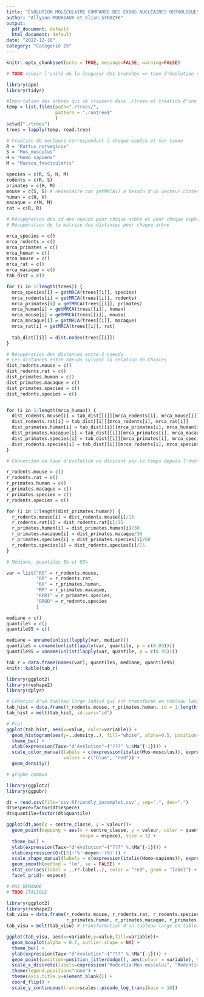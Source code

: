 ```yaml
---
title: "ÉVOLUTION MOLÉCULAIRE COMPARÉE DES EXONS NUCLÉAIRES ORTHOLOGUES DE PRIMATES ET DE RONGEURS"
author: "Allyson MOUREAUX et Elian STROZYK"
output:
  pdf_document: default
  html_document: default
date: "2022-12-16"
category: "Catégorie 25"
---
```

\newpage

```r
knitr::opts_chunk$set(echo = TRUE, message=FALSE, warning=FALSE)

# TODO savoir l'unité de la longueur des branches => taux d'évolution est en ?.Ma^-1
```


```r
library(ape)
library(tidyr)

#Importation des arbres qui se trouvent dans ./trees et création d'une liste pour les stocker
temp = list.files(path="./trees/",
                  pattern = ".rootree$"
                  )
setwd("./trees")
trees = lapply(temp, read.tree)

# Creation de vecteurs correspondant à chaque espèce et son taxon
R = "Rattus_norvegicus"
S = "Mus_musculus"
H = "Homo_sapiens"
M = "Macaca_fascicularis"

species = c(R, S, H, M)
rodents = c(R, S)
primates = c(H, M)
mouse = c(S, S) # nécessaire car getMRCA() a besoin d'un vecteur contenant au moins 2 éléments
human = c(H, H)
macaque = c(M, M)
rat = c(R, R)
```


```r

# Récupération des id des noeuds pour chaque arbre et pour chaque espèce/ancêtre
# Récupération de la matrice des distances pour chaque arbre

mrca_species = c()
mrca_rodents = c()
mrca_primates = c()
mrca_human = c()
mrca_mouse = c()
mrca_rat = c()
mrca_macaque = c()
tab_dist = c()

for (i in 1:length(trees)) {
  mrca_species[i] = getMRCA(trees[[i]], species)
  mrca_rodents[i] = getMRCA(trees[[i]], rodents)
  mrca_primates[i] = getMRCA(trees[[i]], primates)
  mrca_human[i] = getMRCA(trees[[i]], human)
  mrca_mouse[i] = getMRCA(trees[[i]], mouse)
  mrca_macaque[i] = getMRCA(trees[[i]], macaque)
  mrca_rat[i] = getMRCA(trees[[i]], rat)
  
  tab_dist[[i]] = dist.nodes(trees[[i]])
}
```


```r

# Récupération des distances entre 2 noeuds
# Les distances entre noeuds suivent la relation de Chasles
dist_rodents.mouse = c()
dist_rodents.rat = c()
dist_primates.human = c()
dist_primates.macaque = c()
dist_primates.species = c()
dist_rodents.species = c()


for (i in 1:length(mrca_human)) {
  dist_rodents.mouse[i] = tab_dist[[i]][mrca_rodents[i], mrca_mouse[i]]
  dist_rodents.rat[i] = tab_dist[[i]][mrca_rodents[i], mrca_rat[i]]
  dist_primates.human[i] = tab_dist[[i]][mrca_primates[i], mrca_human[i]]
  dist_primates.macaque[i] = tab_dist[[i]][mrca_primates[i], mrca_macaque[i]]
  dist_primates.species[i] = tab_dist[[i]][mrca_primates[i], mrca_species[i]]
  dist_rodents.species[i] = tab_dist[[i]][mrca_rodents[i], mrca_species[i]]
}
```


```r

# Conversion en taux d'évolution en divisant par le temps depuis l'événement de spéciation

r_rodents.mouse = c()
r_rodents.rat = c()
r_primates.human = c()
r_primates.macaque = c()
r_primates.species = c()
r_rodents.species = c()

for (i in 1:length(dist_primates.human)) {
  r_rodents.mouse[i] = dist_rodents.mouse[i]/15
  r_rodents.rat[i] = dist_rodents.rat[i]/15
  r_primates.human[i] = dist_primates.human[i]/30
  r_primates.macaque[i] = dist_primates.macaque/30
  r_primates.species[i] = dist_primates.species[i]/60
  r_rodents.species[i] = dist_rodents.species[i]/75
}
```


```r
# Médiane, quantiles 5% et 95%

var = list("RS" = r_rodents.mouse, 
           "RR" = r_rodents.rat, 
           "RH" = r_primates.human, 
           "RM" = r_primates.macaque, 
           "RPRI" = r_primates.species, 
           "RROD" = r_rodents.species
           )

mediane = c()
quantile5 = c()
quantile95 = c()

mediane = unname(unlist(lapply(var, median)))
quantile5 = unname(unlist(lapply(var, quantile, p = c(0.05))))
quantile95 = unname(unlist(lapply(var, quantile, p = c(0.95))))

tab_r = data.frame(names(var), quantile5, mediane, quantile95)
knitr::kable(tab_r)
```


```r
library(ggplot2)
library(reshape2)
library(dplyr)

# Création d'un tableau large indicé qui est transformé en tableau long
tab_hist = data.frame(r_rodents.mouse, r_primates.human, id = 1:length(r_rodents.mouse))
tab_hist = melt(tab_hist, id.vars="id")

# Plot
ggplot(tab_hist, aes(x=value, color=variable)) +
  geom_histogram(aes(y=..density..), fill="white", alpha=0.5, position="dodge", bins=30)  +
  theme_bw() + 
  xlab(expression(Taux~"d'évolution"~("???" %.%Ma^{-1}))) +   
  scale_color_manual(labels = c(expression(italic(Mus~musculus)), expression(italic(Homo~sapiens))),
                     values = c("blue", "red")) +
  geom_density()
```


```r
# graphe commun

library(ggplot2)
library(ggpubr)

dt = read.csv(file='csv.Rfriendly_incomplet.csv', sep=",", dec=".")
dt$espece=factor(dt$espece)
dt$quantile=factor(dt$quantile)

ggplot(dt,aes(x = centre_classe, y = valeur))+
  geom_point(mapping = aes(x = centre_classe, y = valeur, color = quantile,
                           shape = espece), size = 3) +
  theme_bw() + 
  ylab(expression(Taux~"d'évolution"~("???" %.%Ma^{-1}))) +   
  xlab(expression(G+C[3]~'%'~moyen~'(%)')) +
  scale_shape_manual(labels = c(expression(italic(Homo~sapiens)), expression(italic(Mus~musculus))), values = c('circle', 'triangle')) +
  geom_smooth(method = "lm", se = FALSE) +
  stat_cor(aes(label = ..rr.label..), color = "red", geom = "label") +
  facet_grid(~ espece)
```


```r
# PAS DEMANDE
# TODO ITALIQUE

library(ggplot2)
library(reshape2)
tab_visu = data.frame(r_rodents.mouse, r_rodents.rat, r_rodents.species,
                      r_primates.human, r_primates.macaque, r_primates.species)
tab_visu = melt(tab_visu) # transformation d'un tableau large en tableau long (individu-type)

ggplot(tab_visu, aes(x=variable,y=value,fill=variable))+
  geom_boxplot(alpha = 0.7, outlier.shape = NA) +
  theme_bw() + 
  ylab(expression(Taux~"d'évolution"~("???" %.%Ma^{-1}))) +   
  geom_point(position=position_jitterdodge(), aes(colour = variable), size = 0.9) +
  scale_x_discrete(labels=expression("Rodentia-Mus musculus", "Rodentia-Rattus norvegicus", "Rodentia-Euarchontoglires", "Primates-Homo sapiens", "Primates-Macaca fascicularis", "Primates-Euarchontoglires")) +
  theme(legend.position="none") +
  theme(axis.title.y=element_blank()) +
  coord_flip() +
  scale_y_continuous(trans=scales::pseudo_log_trans(base = 10))

```
